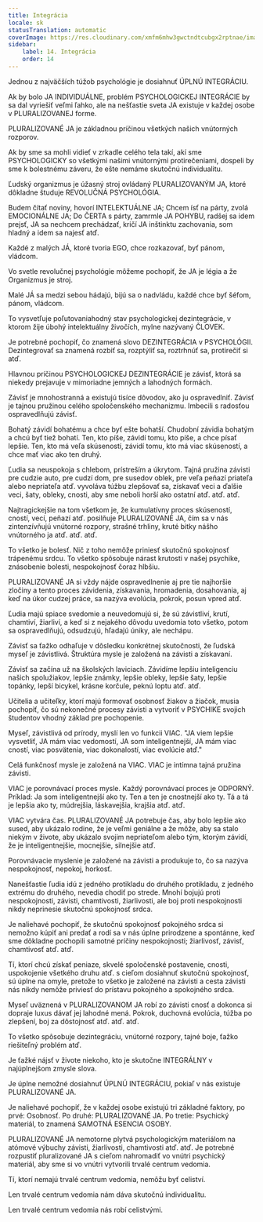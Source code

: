 ```yaml
---
title: Integrácia
locale: sk
statusTranslation: automatic
coverImage: https://res.cloudinary.com/xmfm6mhw3gwctndtcubgx2rptnae/image/upload/v1740337243/small_cover_educacion_fundamental_a051170f1c.webp
sidebar:
    label: 14. Integrácia
    order: 14
---
```

Jednou z najväčších túžob psychológie je dosiahnuť ÚPLNÚ INTEGRÁCIU.

Ak by bolo JA INDIVIDUÁLNE, problém PSYCHOLOGICKEJ INTEGRÁCIE by sa dal vyriešiť veľmi ľahko, ale na nešťastie sveta JA existuje v každej osobe v PLURALIZOVANEJ forme.

PLURALIZOVANÉ JA je základnou príčinou všetkých našich vnútorných rozporov.

Ak by sme sa mohli vidieť v zrkadle celého tela takí, akí sme PSYCHOLOGICKY so všetkými našimi vnútornými protirečeniami, dospeli by sme k bolestnému záveru, že ešte nemáme skutočnú individualitu.

Ľudský organizmus je úžasný stroj ovládaný PLURALIZOVANÝM JA, ktoré dôkladne študuje REVOLUČNÁ PSYCHOLÓGIA.

Budem čítať noviny, hovorí INTELEKTUÁLNE JA; Chcem ísť na párty, zvolá EMOCIONÁLNE JA; Do ČERTA s párty, zamrmle JA POHYBU, radšej sa idem prejsť, JA sa nechcem prechádzať, kričí JA inštinktu zachovania, som hladný a idem sa najesť atď.

Každé z malých JÁ, ktoré tvoria EGO, chce rozkazovať, byť pánom, vládcom.

Vo svetle revolučnej psychológie môžeme pochopiť, že JA je légia a že Organizmus je stroj.

Malé JÁ sa medzi sebou hádajú, bijú sa o nadvládu, každé chce byť šéfom, pánom, vládcom.

To vysvetľuje poľutovaniahodný stav psychologickej dezintegrácie, v ktorom žije úbohý intelektuálny živočích, mylne nazývaný ČLOVEK.

Je potrebné pochopiť, čo znamená slovo DEZINTEGRÁCIA v PSYCHOLÓGII. Dezintegrovať sa znamená rozbiť sa, rozptýliť sa, roztrhnúť sa, protirečiť si atď.

Hlavnou príčinou PSYCHOLOGICKEJ DEZINTEGRÁCIE je závisť, ktorá sa niekedy prejavuje v mimoriadne jemných a lahodných formách.

Závisť je mnohostranná a existujú tisíce dôvodov, ako ju ospravedlniť. Závisť je tajnou pružinou celého spoločenského mechanizmu. Imbecili s radosťou ospravedlňujú závisť.

Bohatý závidí bohatému a chce byť ešte bohatší. Chudobní závidia bohatým a chcú byť tiež bohatí. Ten, kto píše, závidí tomu, kto píše, a chce písať lepšie. Ten, kto má veľa skúseností, závidí tomu, kto má viac skúseností, a chce mať viac ako ten druhý.

Ľudia sa neuspokoja s chlebom, prístreším a úkrytom. Tajná pružina závisti pre cudzie auto, pre cudzí dom, pre susedov oblek, pre veľa peňazí priateľa alebo nepriateľa atď. vyvoláva túžbu zlepšovať sa, získavať veci a ďalšie veci, šaty, obleky, cnosti, aby sme neboli horší ako ostatní atď. atď. atď.

Najtragickejšie na tom všetkom je, že kumulatívny proces skúseností, cností, vecí, peňazí atď. posilňuje PLURALIZOVANÉ JA, čím sa v nás zintenzívňujú vnútorné rozpory, strašné trhliny, kruté bitky nášho vnútorného ja atď. atď. atď.

To všetko je bolesť. Nič z toho nemôže priniesť skutočnú spokojnosť trápenému srdcu. To všetko spôsobuje nárast krutosti v našej psychike, znásobenie bolesti, nespokojnosť čoraz hlbšiu.

PLURALIZOVANÉ JA si vždy nájde ospravedlnenie aj pre tie najhoršie zločiny a tento proces závidenia, získavania, hromadenia, dosahovania, aj keď na úkor cudzej práce, sa nazýva evolúcia, pokrok, posun vpred atď.

Ľudia majú spiace svedomie a neuvedomujú si, že sú závistliví, krutí, chamtiví, žiarliví, a keď si z nejakého dôvodu uvedomia toto všetko, potom sa ospravedlňujú, odsudzujú, hľadajú úniky, ale nechápu.

Závisť sa ťažko odhaľuje v dôsledku konkrétnej skutočnosti, že ľudská myseľ je závistlivá. Štruktúra mysle je založená na závisti a získavaní.

Závisť sa začína už na školských laviciach. Závidíme lepšiu inteligenciu našich spolužiakov, lepšie známky, lepšie obleky, lepšie šaty, lepšie topánky, lepší bicykel, krásne korčule, peknú loptu atď. atď.

Učitelia a učiteľky, ktorí majú formovať osobnosť žiakov a žiačok, musia pochopiť, čo sú nekonečné procesy závisti a vytvoriť v PSYCHIKE svojich študentov vhodný základ pre pochopenie.

Myseľ, závistlivá od prírody, myslí len vo funkcii VIAC. "JA viem lepšie vysvetliť, JA mám viac vedomostí, JA som inteligentnejší, JA mám viac cností, viac posvätenia, viac dokonalostí, viac evolúcie atď."

Celá funkčnosť mysle je založená na VIAC. VIAC je intímna tajná pružina závisti.

VIAC je porovnávací proces mysle. Každý porovnávací proces je ODPORNÝ. Príklad: Ja som inteligentnejší ako ty. Ten a ten je cnostnejší ako ty. Tá a tá je lepšia ako ty, múdrejšia, láskavejšia, krajšia atď. atď.

VIAC vytvára čas. PLURALIZOVANÉ JA potrebuje čas, aby bolo lepšie ako sused, aby ukázalo rodine, že je veľmi geniálne a že môže, aby sa stalo niekým v živote, aby ukázalo svojim nepriateľom alebo tým, ktorým závidí, že je inteligentnejšie, mocnejšie, silnejšie atď.

Porovnávacie myslenie je založené na závisti a produkuje to, čo sa nazýva nespokojnosť, nepokoj, horkosť.

Nanešťastie ľudia idú z jedného protikladu do druhého protikladu, z jedného extrému do druhého, nevedia chodiť po strede. Mnohí bojujú proti nespokojnosti, závisti, chamtivosti, žiarlivosti, ale boj proti nespokojnosti nikdy neprinesie skutočnú spokojnosť srdca.

Je naliehavé pochopiť, že skutočnú spokojnosť pokojného srdca si nemožno kúpiť ani predať a rodí sa v nás úplne prirodzene a spontánne, keď sme dôkladne pochopili samotné príčiny nespokojnosti; žiarlivosť, závisť, chamtivosť atď. atď.

Tí, ktorí chcú získať peniaze, skvelé spoločenské postavenie, cnosti, uspokojenie všetkého druhu atď. s cieľom dosiahnuť skutočnú spokojnosť, sú úplne na omyle, pretože to všetko je založené na závisti a cesta závisti nás nikdy nemôže priviesť do prístavu pokojného a spokojného srdca.

Myseľ uväznená v PLURALIZOVANOM JA robí zo závisti cnosť a dokonca si dopraje luxus dávať jej lahodné mená. Pokrok, duchovná evolúcia, túžba po zlepšení, boj za dôstojnosť atď. atď. atď.

To všetko spôsobuje dezintegráciu, vnútorné rozpory, tajné boje, ťažko riešiteľný problém atď.

Je ťažké nájsť v živote niekoho, kto je skutočne INTEGRÁLNY v najúplnejšom zmysle slova.

Je úplne nemožné dosiahnuť ÚPLNÚ INTEGRÁCIU, pokiaľ v nás existuje PLURALIZOVANÉ JA.

Je naliehavé pochopiť, že v každej osobe existujú tri základné faktory, po prvé: Osobnosť. Po druhé: PLURALIZOVANÉ JA. Po tretie: Psychický materiál, to znamená SAMOTNÁ ESENCIA OSOBY.

PLURALIZOVANÉ JA nemotorne plytvá psychologickým materiálom na atómové výbuchy závisti, žiarlivosti, chamtivosti atď. atď. Je potrebné rozpustiť pluralizované JA s cieľom nahromadiť vo vnútri psychický materiál, aby sme si vo vnútri vytvorili trvalé centrum vedomia.

Tí, ktorí nemajú trvalé centrum vedomia, nemôžu byť celiství.

Len trvalé centrum vedomia nám dáva skutočnú individualitu.

Len trvalé centrum vedomia nás robí celistvými.

